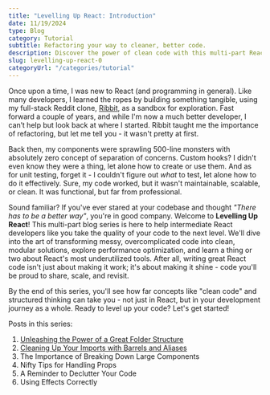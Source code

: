 ```yaml
---
title: "Levelling Up React: Introduction"
date: 11/19/2024
type: Blog
category: Tutorial
subtitle: Refactoring your way to cleaner, better code.
description: Discover the power of clean code with this multi-part React blog series. Learn how to optimize performance, refactor messy logic, and unlock the true potential of React development.
slug: levelling-up-react-0
categoryUrl: "/categories/tutorial"
---
```


Once upon a time, I was new to React (and programming in general). Like many developers, I learned the ropes by building something tangible, using my full-stack Reddit clone, <a href="/projects/ribbit">Ribbit</a>, as a sandbox for exploration. Fast forward a couple of years, and while I'm now a much better developer, I can’t help but look back at where I started. Ribbit taught me the importance of refactoring, but let me tell you - it wasn't pretty at first.

Back then, my components were sprawling 500-line monsters with absolutely zero concept of separation of concerns. Custom hooks? I didn't even know they were a thing, let alone how to create or use them. And as for unit testing, forget it - I couldn't figure out _what_ to test, let alone how to do it effectively. Sure, my code worked, but it wasn't maintainable, scalable, or clean. It was functional, but far from professional.

Sound familiar? If you've ever stared at your codebase and thought _"There has to be a better way"_, you're in good company. Welcome to **Levelling Up React**! This multi-part blog series is here to help intermediate React developers like you take the quality of your code to the next level. We'll dive into the art of transforming messy, overcomplicated code into clean, modular solutions, explore performance optimization, and learn a thing or two about React's most underutilized tools. After all, writing great React code isn't just about making it work; it's about making it shine - code you'll be proud to share, scale, and revisit.

By the end of this series, you'll see how far concepts like "clean code" and structured thinking can take you - not just in React, but in your development journey as a whole. Ready to level up your code? Let's get started!

Posts in this series:

1. <a href="/posts/levelling-up-react-1">
     Unleashing the Power of a Great Folder Structure
   </a>
2. <a href="/posts/levelling-up-react-2">
     Cleaning Up Your Imports with Barrels and Aliases
   </a>
3. The Importance of Breaking Down Large Components
4. Nifty Tips for Handling Props
5. A Reminder to Declutter Your Code
6. Using Effects Correctly
